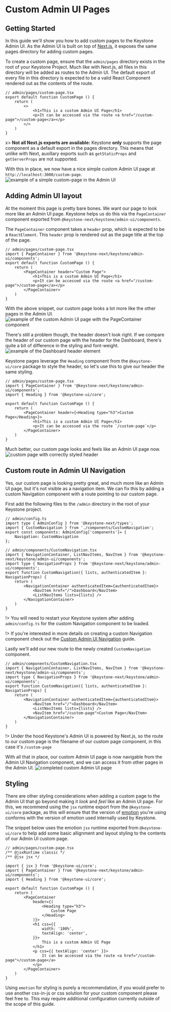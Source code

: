 
# Custom Admin UI Pages

## Getting Started

In this guide we'll show you how to add custom pages to the Keystone Admin UI.
As the Admin UI is built on top of [Next.js](https://nextjs.org/docs/basic-features/pages), it exposes the same pages directory for adding custom pages.

To create a custom page, ensure that the `admin/pages` directory exists in the root of your Keystone Project.
Much like with Next.js, all files in this directory will be added as routes to the Admin UI.
The default export of every file in this directory is expected to be a valid React Component rendered out as the contents of the route.

```tsx
// admin/pages/custom-page.tsx
export default function CustomPage () {
    return (
        <>
            <h1>This is a custom Admin UI Page</h1>
            <p>It can be accessed via the route <a href="/custom-page">/custom-page</a></p>
        </>
    )
}
```

x> **Not all Next.js exports are available:** Keystone **only** supports the page component as a default export in the pages directory. This means that unlike with Next, auxillary exports such as `getStaticProps` and `getServerProps` are not supported.

With this in place, we now have a nice simple custom Admin UI page at `http://localhost:3000/custom-page`.
![example of a simple custom-page in the Admin UI](/assets/guides/custom-admin-ui-pages/simple-custom-page.png)

## Adding Admin UI layout

At the moment this page is pretty bare bones. We want our page to look more like an Admin UI page.
Keystone helps us do this via the `PageContainer` component exported from `@keystone-next/keystone/admin-ui/components`.

The `PageContainer` component takes a `header` prop, which is expected to be a `ReactElement`.
This `header` prop is rendered out as the page title at the top of the page.

```tsx
// admin/pages/custom-page.tsx
import { PageContainer } from '@keystone-next/keystone/admin-ui/components';
export default function CustomPage () {
    return (
        <PageContainer header="Custom Page">
            <h1>This is a custom Admin UI Page</h1>
            <p>It can be accessed via the route <a href="/custom-page">/custom-page</a></p>
        </PageContainer>
    )
}
```

With the above snippet, our custom page looks a lot more like the other pages in the Admin UI.
![example of the custom Admin UI page with the PageContainer component](/assets/guides/custom-admin-ui-pages/custom-page-w-page-container.png)

There's still a problem though, the header doesn't look right. If we compare the header of our custom page with the header for the Dashboard, there's quite a bit of difference in the styling and font-weight.
![example of the Dashboard header element](/assets/guides/custom-admin-ui-pages/header-prop.png)

Keystone pages leverage the `Heading` component from the `@keystone-ui/core` package to style the header, so let's use this to give our header the same styling.

```tsx
// admin/pages/custom-page.tsx
import { PageContainer } from '@keystone-next/keystone/admin-ui/components';
import { Heading } from '@keystone-ui/core';

export default function CustomPage () {
    return (
        <PageContainer header={<Heading type="h3">Custom Page</Heading>}>
            <h1>This is a custom Admin UI Page</h1>
            <p>It can be accessed via the route `/custom-page`</p>
        </PageContainer>
    )
}
```

Much better, our custom page looks and feels like an Admin UI page now.
![custom page with correctly styled header](/assets/guides/custom-admin-ui-pages/custom-page-with-styled-header.png)

## Custom route in Admin UI Navigation

Yes, our custom page is looking pretty great, and much more like an Admin UI page, but it's not visible as a navigation item.
We can fix this by adding a custom Navigation component with a route pointing to our custom page.

First add the following files to the `/admin` directory in the root of your Keystone project.

```tsx
// admin/config.ts
import type { AdminConfig } from '@keystone-next/types';
import { CustomNavigation } from './components/CustomNavigation';
export const components: AdminConfig['components']= {
    Navigation: CustomNavigation
};
```

```tsx
// admin/components/CustomNavigation.tsx
import { NavigationContainer, ListNavItems, NavItem } from '@keystone-next/keystone/admin-ui/components';
import type { NavigationProps } from '@keystone-next/keystone/admin-ui/components';
export function CustomNavigation({ lists, authenticatedItem }: NavigationProps) {
    return (
        <NavigationContainer authenticatedItem={authenticatedItem}>
            <NavItem href="/">Dashboard</NavItem>
            <ListNavItems lists={lists} />
        </NavigationContainer>
    )
}
```

!> You will need to restart your Keystone system after adding `admin/config.ts` for the custom Navigation component to be loaded.

!> If you're interested in more details on creating a custom Navigation component check out the [Custom Admin UI Navigation](/docs/guides/custom-admin-ui-navigation) guide.

Lastly we'll add our new route to the newly created `CustomNavigation` component.

```tsx
// admin/components/CustomNavigation.tsx
import { NavigationContainer, ListNavItems, NavItem } from '@keystone-next/keystone/admin-ui/components';
import type { NavigationProps } from '@keystone-next/keystone/admin-ui/components';
export function CustomNavigation({ lists, authenticatedItem }: NavigationProps) {
    return (
        <NavigationContainer authenticatedItem={authenticatedItem}>
            <NavItem href="/">Dashboard</NavItem>
            <ListNavItems lists={lists} />
            <NavItem href="/custom-page">Custom Page</NavItem>
        </NavigationContainer>
    )
}
```

!> Under the hood Keystone's Admin UI is powered by Next.js, so the route to our custom page is the filename of our custom page component, in this case it's `/custom-page`

With all that in place, our custom Admin UI page is now navigable from the Admin UI Navigation component, and we can access it from other pages in the Admin UI.
![completed custom Admin UI page](/assets/guides/custom-admin-ui-pages/custom-page-completed.png)

## Styling

There are other styling considerations when adding a custom page to the Admin UI that go beyond making it _look_ and _feel_ like an Admin UI page.
For this, we recommend using the `jsx` runtime export from the `@keystone-ui/core` package, as this will ensure that the version of [emotion](https://emotion.sh/docs/introduction) you're using conforms with the version of emotion used internally used by Keystone.

The snippet below uses the emotion `jsx` runtime exported from `@keystone-ui/core` to help add some basic allignment and layout styling to the contents of our Admin UI custom page.

```tsx
// admin/pages/custom-page.tsx
/** @jsxRuntime classic */
/** @jsx jsx */

import { jsx } from '@keystone-ui/core';
import { PageContainer } from '@keystone-next/keystone/admin-ui/components';
import { Heading } from '@keystone-ui/core';

export default function CustomPage () {
    return (
        <PageContainer
            header={(
                <Heading type="h3">
                    Custom Page
                </Heading>
            )}>
            <h1 css={{
                width: '100%',
                textAlign: 'center',
            }}>
                This is a custom Admin UI Page
            </h1>
            <p css={{ textAlign: 'center' }}>
                It can be accessed via the route <a href="/custom-page">/custom-page</a>
            </p>
        </PageContainer>
    )
}
```

Using `emotion` for styling is purely a recommendation, if you would prefer to use another css-in-js or css solution for your custom component please feel free to. This may require additional configuration currently outside of the scope of this guide.

